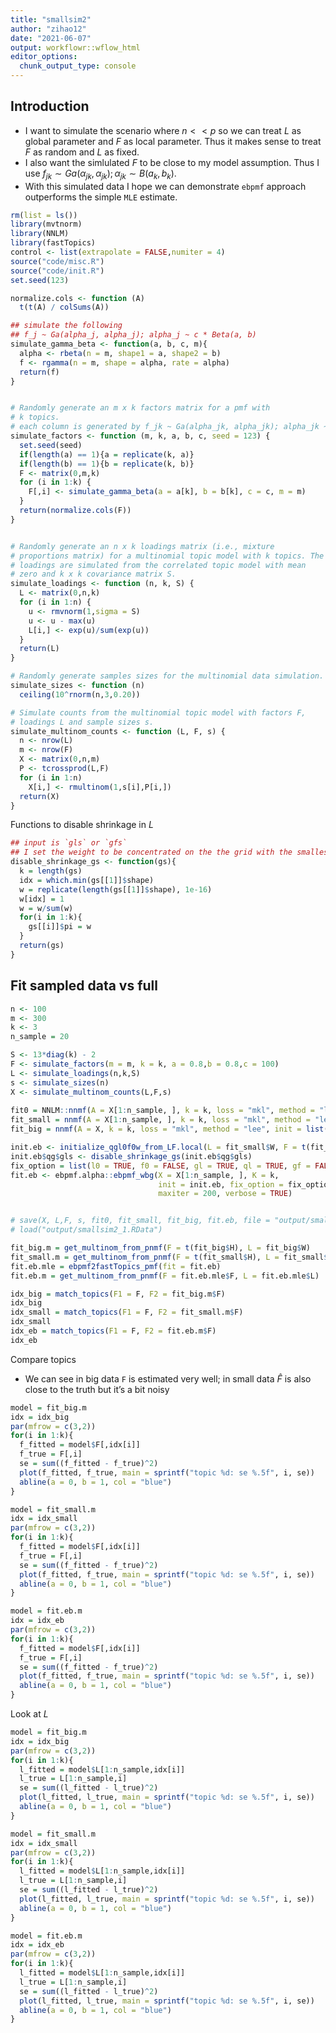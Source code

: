 ```yaml
---
title: "smallsim2"
author: "zihao12"
date: "2021-06-07"
output: workflowr::wflow_html
editor_options:
  chunk_output_type: console
---
```


## Introduction

* I want to simulate the scenario where $n << p$ so we can treat $L$ as global parameter and $F$ as local parameter. Thus it makes sense to treat $F$ as random and $L$ as fixed. 
* I also want the simlulated $F$ to be close to my model assumption. Thus I use $f_{jk} \sim Ga(\alpha_{jk}, \alpha_{jk}); \alpha_{jk} \sim B(a_k, b_k)$. 
* With this simulated data I hope we can demonstrate `ebpmf` approach outperforms the simple `MLE` estimate.

```r
rm(list = ls())
library(mvtnorm)
library(NNLM)
library(fastTopics)
control <- list(extrapolate = FALSE,numiter = 4)
source("code/misc.R")
source("code/init.R")
set.seed(123)
```


```r
normalize.cols <- function (A)
  t(t(A) / colSums(A))

## simulate the following
## f_j ~ Ga(alpha_j, alpha_j); alpha_j ~ c * Beta(a, b)
simulate_gamma_beta <- function(a, b, c, m){
  alpha <- rbeta(n = m, shape1 = a, shape2 = b)
  f <- rgamma(n = m, shape = alpha, rate = alpha)
  return(f)
}


# Randomly generate an m x k factors matrix for a pmf with
# k topics. 
# each column is generated by f_jk ~ Ga(alpha_jk, alpha_jk); alpha_jk ~ c * Beta(a_k, b_k)
simulate_factors <- function (m, k, a, b, c, seed = 123) {
  set.seed(seed)
  if(length(a) == 1){a = replicate(k, a)}
  if(length(b) == 1){b = replicate(k, b)}
  F <- matrix(0,m,k)
  for (i in 1:k) {
    F[,i] <- simulate_gamma_beta(a = a[k], b = b[k], c = c, m = m)
  }
  return(normalize.cols(F))
}


# Randomly generate an n x k loadings matrix (i.e., mixture
# proportions matrix) for a multinomial topic model with k topics. The
# loadings are simulated from the correlated topic model with mean
# zero and k x k covariance matrix S.
simulate_loadings <- function (n, k, S) {
  L <- matrix(0,n,k)
  for (i in 1:n) {
    u <- rmvnorm(1,sigma = S)
    u <- u - max(u)
    L[i,] <- exp(u)/sum(exp(u))
  }
  return(L)
}

# Randomly generate samples sizes for the multinomial data simulation.
simulate_sizes <- function (n)
  ceiling(10^rnorm(n,3,0.20))

# Simulate counts from the multinomial topic model with factors F,
# loadings L and sample sizes s.
simulate_multinom_counts <- function (L, F, s) {
  n <- nrow(L)
  m <- nrow(F)
  X <- matrix(0,n,m)
  P <- tcrossprod(L,F)
  for (i in 1:n)
    X[i,] <- rmultinom(1,s[i],P[i,])
  return(X)
}

```

Functions to disable shrinkage in $L$
```r
## input is `gls` or `gfs`
## I set the weight to be concentrated on the the grid with the smallest `shape` (need to be very small)
disable_shrinkage_gs <- function(gs){
  k = length(gs)
  idx = which.min(gs[[1]]$shape)
  w = replicate(length(gs[[1]]$shape), 1e-16)
  w[idx] = 1
  w = w/sum(w)
  for(i in 1:k){
    gs[[i]]$pi = w
  }
  return(gs)
}


```





## Fit sampled data vs full
```r
n <- 100
m <- 300
k <- 3
n_sample = 20

S <- 13*diag(k) - 2
F <- simulate_factors(m = m, k = k, a = 0.8,b = 0.8,c = 100)
L <- simulate_loadings(n,k,S)
s <- simulate_sizes(n)
X <- simulate_multinom_counts(L,F,s)
 
fit0 = NNLM::nnmf(A = X[1:n_sample, ], k = k, loss = "mkl", method = "lee", max.iter = 50)
fit_small = nnmf(A = X[1:n_sample, ], k = k, loss = "mkl", method = "lee", init = list(H = fit0$H), max.iter = 200)
fit_big = nnmf(A = X, k = k, loss = "mkl", method = "lee", init = list(H = fit0$H), max.iter = 200)

init.eb <- initialize_qgl0f0w_from_LF.local(L = fit_small$W, F = t(fit_small$H))
init.eb$qg$gls <- disable_shrinkage_gs(init.eb$qg$gls)
fix_option = list(l0 = TRUE, f0 = FALSE, gl = TRUE, ql = TRUE, gf = FALSE, qf = FALSE) ## fixing L!
fit.eb <- ebpmf.alpha::ebpmf_wbg(X = X[1:n_sample, ], K = k, 
                                 init = init.eb, fix_option = fix_option, 
                                 maxiter = 200, verbose = TRUE)


# save(X, L,F, s, fit0, fit_small, fit_big, fit.eb, file = "output/smallsim2_1.RData")
# load("output/smallsim2_1.RData")

```


```r
fit_big.m = get_multinom_from_pnmf(F = t(fit_big$H), L = fit_big$W)
fit_small.m = get_multinom_from_pnmf(F = t(fit_small$H), L = fit_small$W)
fit.eb.mle = ebpmf2fastTopics_pmf(fit = fit.eb)
fit.eb.m = get_multinom_from_pnmf(F = fit.eb.mle$F, L = fit.eb.mle$L)

idx_big = match_topics(F1 = F, F2 = fit_big.m$F)
idx_big
idx_small = match_topics(F1 = F, F2 = fit_small.m$F)
idx_small
idx_eb = match_topics(F1 = F, F2 = fit.eb.m$F)
idx_eb
```


Compare topics

* We can see in big data `F` is estimated very well; in small data $\hat{F}$ is also close to the truth but it's a bit noisy

```r
model = fit_big.m
idx = idx_big
par(mfrow = c(3,2))
for(i in 1:k){
  f_fitted = model$F[,idx[i]]
  f_true = F[,i]
  se = sum((f_fitted - f_true)^2)
  plot(f_fitted, f_true, main = sprintf("topic %d: se %.5f", i, se))
  abline(a = 0, b = 1, col = "blue")
}
```

```r
model = fit_small.m
idx = idx_small
par(mfrow = c(3,2))
for(i in 1:k){
  f_fitted = model$F[,idx[i]]
  f_true = F[,i]
  se = sum((f_fitted - f_true)^2)
  plot(f_fitted, f_true, main = sprintf("topic %d: se %.5f", i, se))
  abline(a = 0, b = 1, col = "blue")
}
```

```r
model = fit.eb.m
idx = idx_eb
par(mfrow = c(3,2))
for(i in 1:k){
  f_fitted = model$F[,idx[i]]
  f_true = F[,i]
  se = sum((f_fitted - f_true)^2)
  plot(f_fitted, f_true, main = sprintf("topic %d: se %.5f", i, se))
  abline(a = 0, b = 1, col = "blue")
}
```



Look at $L$
```r
model = fit_big.m
idx = idx_big
par(mfrow = c(3,2))
for(i in 1:k){
  l_fitted = model$L[1:n_sample,idx[i]]
  l_true = L[1:n_sample,i]
  se = sum((l_fitted - l_true)^2)
  plot(l_fitted, l_true, main = sprintf("topic %d: se %.5f", i, se))
  abline(a = 0, b = 1, col = "blue")
}
```


```r
model = fit_small.m
idx = idx_small
par(mfrow = c(3,2))
for(i in 1:k){
  l_fitted = model$L[1:n_sample,idx[i]]
  l_true = L[1:n_sample,i]
  se = sum((l_fitted - l_true)^2)
  plot(l_fitted, l_true, main = sprintf("topic %d: se %.5f", i, se))
  abline(a = 0, b = 1, col = "blue")
}
```


```r
model = fit.eb.m
idx = idx_eb
par(mfrow = c(3,2))
for(i in 1:k){
  l_fitted = model$L[1:n_sample,idx[i]]
  l_true = L[1:n_sample,i]
  se = sum((l_fitted - l_true)^2)
  plot(l_fitted, l_true, main = sprintf("topic %d: se %.5f", i, se))
  abline(a = 0, b = 1, col = "blue")
}
```





